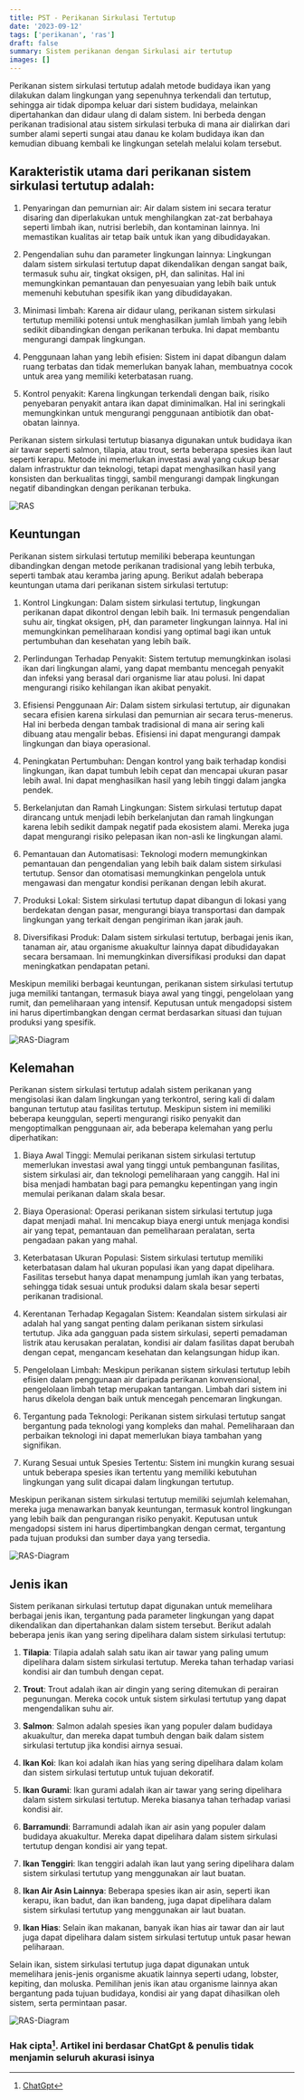 ```yaml
---
title: PST - Perikanan Sirkulasi Tertutup
date: '2023-09-12'
tags: ['perikanan', 'ras']
draft: false
summary: Sistem perikanan dengan Sirkulasi air tertutup
images: []
---
```


Perikanan sistem sirkulasi tertutup adalah metode budidaya ikan yang dilakukan dalam lingkungan yang sepenuhnya terkendali dan tertutup, sehingga air tidak dipompa keluar dari sistem budidaya, melainkan dipertahankan dan didaur ulang di dalam sistem. Ini berbeda dengan perikanan tradisional atau sistem sirkulasi terbuka di mana air dialirkan dari sumber alami seperti sungai atau danau ke kolam budidaya ikan dan kemudian dibuang kembali ke lingkungan setelah melalui kolam tersebut.

## Karakteristik utama dari perikanan sistem sirkulasi tertutup adalah:

1. Penyaringan dan pemurnian air: Air dalam sistem ini secara teratur disaring dan diperlakukan untuk menghilangkan zat-zat berbahaya seperti limbah ikan, nutrisi berlebih, dan kontaminan lainnya. Ini memastikan kualitas air tetap baik untuk ikan yang dibudidayakan.

2. Pengendalian suhu dan parameter lingkungan lainnya: Lingkungan dalam sistem sirkulasi tertutup dapat dikendalikan dengan sangat baik, termasuk suhu air, tingkat oksigen, pH, dan salinitas. Hal ini memungkinkan pemantauan dan penyesuaian yang lebih baik untuk memenuhi kebutuhan spesifik ikan yang dibudidayakan.

3. Minimasi limbah: Karena air didaur ulang, perikanan sistem sirkulasi tertutup memiliki potensi untuk menghasilkan jumlah limbah yang lebih sedikit dibandingkan dengan perikanan terbuka. Ini dapat membantu mengurangi dampak lingkungan.

4. Penggunaan lahan yang lebih efisien: Sistem ini dapat dibangun dalam ruang terbatas dan tidak memerlukan banyak lahan, membuatnya cocok untuk area yang memiliki keterbatasan ruang.

5. Kontrol penyakit: Karena lingkungan terkendali dengan baik, risiko penyebaran penyakit antara ikan dapat diminimalkan. Hal ini seringkali memungkinkan untuk mengurangi penggunaan antibiotik dan obat-obatan lainnya.

Perikanan sistem sirkulasi tertutup biasanya digunakan untuk budidaya ikan air tawar seperti salmon, tilapia, atau trout, serta beberapa spesies ikan laut seperti kerapu. Metode ini memerlukan investasi awal yang cukup besar dalam infrastruktur dan teknologi, tetapi dapat menghasilkan hasil yang konsisten dan berkualitas tinggi, sambil mengurangi dampak lingkungan negatif dibandingkan dengan perikanan terbuka.

![RAS](/static/images/ras/ras.png)

## Keuntungan

Perikanan sistem sirkulasi tertutup memiliki beberapa keuntungan dibandingkan dengan metode perikanan tradisional yang lebih terbuka, seperti tambak atau keramba jaring apung. Berikut adalah beberapa keuntungan utama dari perikanan sistem sirkulasi tertutup:

1. Kontrol Lingkungan: Dalam sistem sirkulasi tertutup, lingkungan perikanan dapat dikontrol dengan lebih baik. Ini termasuk pengendalian suhu air, tingkat oksigen, pH, dan parameter lingkungan lainnya. Hal ini memungkinkan pemeliharaan kondisi yang optimal bagi ikan untuk pertumbuhan dan kesehatan yang lebih baik.

2. Perlindungan Terhadap Penyakit: Sistem tertutup memungkinkan isolasi ikan dari lingkungan alami, yang dapat membantu mencegah penyakit dan infeksi yang berasal dari organisme liar atau polusi. Ini dapat mengurangi risiko kehilangan ikan akibat penyakit.

3. Efisiensi Penggunaan Air: Dalam sistem sirkulasi tertutup, air digunakan secara efisien karena sirkulasi dan pemurnian air secara terus-menerus. Hal ini berbeda dengan tambak tradisional di mana air sering kali dibuang atau mengalir bebas. Efisiensi ini dapat mengurangi dampak lingkungan dan biaya operasional.

4. Peningkatan Pertumbuhan: Dengan kontrol yang baik terhadap kondisi lingkungan, ikan dapat tumbuh lebih cepat dan mencapai ukuran pasar lebih awal. Ini dapat menghasilkan hasil yang lebih tinggi dalam jangka pendek.

5. Berkelanjutan dan Ramah Lingkungan: Sistem sirkulasi tertutup dapat dirancang untuk menjadi lebih berkelanjutan dan ramah lingkungan karena lebih sedikit dampak negatif pada ekosistem alami. Mereka juga dapat mengurangi risiko pelepasan ikan non-asli ke lingkungan alami.

6. Pemantauan dan Automatisasi: Teknologi modern memungkinkan pemantauan dan pengendalian yang lebih baik dalam sistem sirkulasi tertutup. Sensor dan otomatisasi memungkinkan pengelola untuk mengawasi dan mengatur kondisi perikanan dengan lebih akurat.

7. Produksi Lokal: Sistem sirkulasi tertutup dapat dibangun di lokasi yang berdekatan dengan pasar, mengurangi biaya transportasi dan dampak lingkungan yang terkait dengan pengiriman ikan jarak jauh.

8. Diversifikasi Produk: Dalam sistem sirkulasi tertutup, berbagai jenis ikan, tanaman air, atau organisme akuakultur lainnya dapat dibudidayakan secara bersamaan. Ini memungkinkan diversifikasi produksi dan dapat meningkatkan pendapatan petani.

Meskipun memiliki berbagai keuntungan, perikanan sistem sirkulasi tertutup juga memiliki tantangan, termasuk biaya awal yang tinggi, pengelolaan yang rumit, dan pemeliharaan yang intensif. Keputusan untuk mengadopsi sistem ini harus dipertimbangkan dengan cermat berdasarkan situasi dan tujuan produksi yang spesifik.

![RAS-Diagram](/static/images/ras/ras1.jpg)

## Kelemahan

Perikanan sistem sirkulasi tertutup adalah sistem perikanan yang mengisolasi ikan dalam lingkungan yang terkontrol, sering kali di dalam bangunan tertutup atau fasilitas tertutup. Meskipun sistem ini memiliki beberapa keunggulan, seperti mengurangi risiko penyakit dan mengoptimalkan penggunaan air, ada beberapa kelemahan yang perlu diperhatikan:

1. Biaya Awal Tinggi: Memulai perikanan sistem sirkulasi tertutup memerlukan investasi awal yang tinggi untuk pembangunan fasilitas, sistem sirkulasi air, dan teknologi pemeliharaan yang canggih. Hal ini bisa menjadi hambatan bagi para pemangku kepentingan yang ingin memulai perikanan dalam skala besar.

2. Biaya Operasional: Operasi perikanan sistem sirkulasi tertutup juga dapat menjadi mahal. Ini mencakup biaya energi untuk menjaga kondisi air yang tepat, pemantauan dan pemeliharaan peralatan, serta pengadaan pakan yang mahal.

3. Keterbatasan Ukuran Populasi: Sistem sirkulasi tertutup memiliki keterbatasan dalam hal ukuran populasi ikan yang dapat dipelihara. Fasilitas tersebut hanya dapat menampung jumlah ikan yang terbatas, sehingga tidak sesuai untuk produksi dalam skala besar seperti perikanan tradisional.

4. Kerentanan Terhadap Kegagalan Sistem: Keandalan sistem sirkulasi air adalah hal yang sangat penting dalam perikanan sistem sirkulasi tertutup. Jika ada gangguan pada sistem sirkulasi, seperti pemadaman listrik atau kerusakan peralatan, kondisi air dalam fasilitas dapat berubah dengan cepat, mengancam kesehatan dan kelangsungan hidup ikan.

5. Pengelolaan Limbah: Meskipun perikanan sistem sirkulasi tertutup lebih efisien dalam penggunaan air daripada perikanan konvensional, pengelolaan limbah tetap merupakan tantangan. Limbah dari sistem ini harus dikelola dengan baik untuk mencegah pencemaran lingkungan.

6. Tergantung pada Teknologi: Perikanan sistem sirkulasi tertutup sangat bergantung pada teknologi yang kompleks dan mahal. Pemeliharaan dan perbaikan teknologi ini dapat memerlukan biaya tambahan yang signifikan.

7. Kurang Sesuai untuk Spesies Tertentu: Sistem ini mungkin kurang sesuai untuk beberapa spesies ikan tertentu yang memiliki kebutuhan lingkungan yang sulit dicapai dalam lingkungan tertutup.

Meskipun perikanan sistem sirkulasi tertutup memiliki sejumlah kelemahan, mereka juga menawarkan banyak keuntungan, termasuk kontrol lingkungan yang lebih baik dan pengurangan risiko penyakit. Keputusan untuk mengadopsi sistem ini harus dipertimbangkan dengan cermat, tergantung pada tujuan produksi dan sumber daya yang tersedia.

![RAS-Diagram](/static/images/ras/ras2.jpg)

## Jenis ikan

Sistem perikanan sirkulasi tertutup dapat digunakan untuk memelihara berbagai jenis ikan, tergantung pada parameter lingkungan yang dapat dikendalikan dan dipertahankan dalam sistem tersebut. Berikut adalah beberapa jenis ikan yang sering dipelihara dalam sistem sirkulasi tertutup:

1. **Tilapia**: Tilapia adalah salah satu ikan air tawar yang paling umum dipelihara dalam sistem sirkulasi tertutup. Mereka tahan terhadap variasi kondisi air dan tumbuh dengan cepat.

2. **Trout**: Trout adalah ikan air dingin yang sering ditemukan di perairan pegunungan. Mereka cocok untuk sistem sirkulasi tertutup yang dapat mengendalikan suhu air.

3. **Salmon**: Salmon adalah spesies ikan yang populer dalam budidaya akuakultur, dan mereka dapat tumbuh dengan baik dalam sistem sirkulasi tertutup jika kondisi airnya sesuai.

4. **Ikan Koi**: Ikan koi adalah ikan hias yang sering dipelihara dalam kolam dan sistem sirkulasi tertutup untuk tujuan dekoratif.

5. **Ikan Gurami**: Ikan gurami adalah ikan air tawar yang sering dipelihara dalam sistem sirkulasi tertutup. Mereka biasanya tahan terhadap variasi kondisi air.

6. **Barramundi**: Barramundi adalah ikan air asin yang populer dalam budidaya akuakultur. Mereka dapat dipelihara dalam sistem sirkulasi tertutup dengan kondisi air yang tepat.

7. **Ikan Tenggiri**: Ikan tenggiri adalah ikan laut yang sering dipelihara dalam sistem sirkulasi tertutup yang menggunakan air laut buatan.

8. **Ikan Air Asin Lainnya**: Beberapa spesies ikan air asin, seperti ikan kerapu, ikan badut, dan ikan bandeng, juga dapat dipelihara dalam sistem sirkulasi tertutup yang menggunakan air laut buatan.

9. **Ikan Hias**: Selain ikan makanan, banyak ikan hias air tawar dan air laut juga dapat dipelihara dalam sistem sirkulasi tertutup untuk pasar hewan peliharaan.

Selain ikan, sistem sirkulasi tertutup juga dapat digunakan untuk memelihara jenis-jenis organisme akuatik lainnya seperti udang, lobster, kepiting, dan moluska. Pemilihan jenis ikan atau organisme lainnya akan bergantung pada tujuan budidaya, kondisi air yang dapat dihasilkan oleh sistem, serta permintaan pasar.

![RAS-Diagram](/static/images/ras/ras3.jpg)

### Hak cipta[^1]. Artikel ini berdasar ChatGpt & penulis tidak menjamin seluruh akurasi isinya

[^1]: [ChatGpt](https://chat.openai.com)
